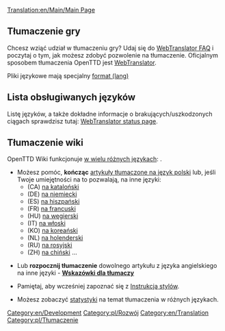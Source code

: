 [[Translation:en/Main/Main Page]]


==Tłumaczenie gry==

Chcesz wziąć udział w tłumaczeniu gry?  Udaj się do [http://translator.openttd.org/en/faq WebTranslator FAQ] i poczytaj o tym, jak możesz zdobyć pozwolenie na tłumaczenie. Oficjalnym sposobem tłumaczenia OpenTTD jest [[pl/Archive/Development/WebTranslator3|WebTranslator]].

Pliki językowe mają specjalny [[pl/Archive/Source/Format plików lang|format (lang)]]

==Lista obsługiwanych języków==

Listę języków, a także dokładne informacje o brakujących/uszkodzonych ciągach sprawdzisz tutaj:
[https://translator.openttd.org/project/openttd-trunk WebTranslator status page].

==Tłumaczenie wiki==
OpenTTD Wiki funkcjonuje [[:Category:en/Articles in other languages|w wielu różnych językach]]: 
.



*Możesz pomóc, '''kończąc''' [[:Category:pl/Tłumaczone na język polski|artykuły tłumaczone na język polski]] lub, jeśli Twoje umiejętności na to pozwalają, na inne języki:
**(CA) [[:Category:ca/Articles traduint-se al català|na kataloński]]
**(DE) [[:Category:de/Artikel, welche in die deutsche Sprache übersetzt werden|na niemiecki]]
**(ES) [[:Category:es/Artículos que se están traduciendo al español|na hiszpański]]
**(FR) [[:Category:fr/À traduire en français|na francuski]]
**(HU) [[:Category:hu/Fordításban|na węgierski]]
**(IT) [[:Category:it/Articoli in fase di traduzione|na włoski]]
**(KO) [[:Category:ko/한국어로 번역 중인 문서|na koreański]]
**(NL) [[:Category:nl/Artikelen die worden vertaald|na holenderski]]
**(RU) [[:Category:ru/Статьи в настоящее время переведенные на русский язык|na rosyjski]]
**(ZH) [[:Category:zh/中文文章|na chiński]] ...

*Lub '''rozpocznij tłumaczenie''' dowolnego artykułu z języka angielskiego na inne języki - '''[https://openttd-polska.pl/Thread-OpenTTD-Wiki-w-j%C4%99zyku-polskim?pid=25733#pid25733 Wskazówki dla tłumaczy]'''

*Pamiętaj, aby wcześniej zapoznać się z [[pl/Main/Instrukcja Stylów#Strony językach innych niż angielski|Instrukcją stylów]].

*Możesz zobaczyć [[:Category:en/Other languages|statystyki]] na temat tłumaczenia w różnych językach.

[[Category:en/Development]][[Category:pl/Rozwój]][[Category:en/Translation]][[Category:pl/Tłumaczenie]]